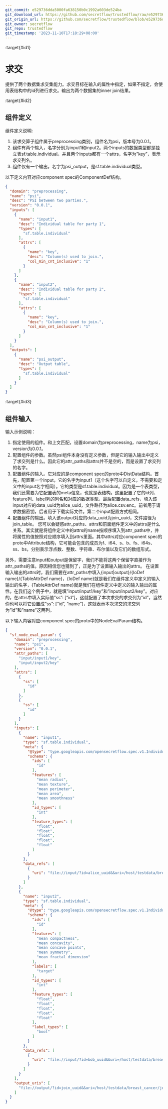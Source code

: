 ```yaml
---
git_commit: e529736dda5000fa638150b0c1992a603de524ba
git_download_url: https://github.com/secretflow/trustedflow/raw/e529736dda5000fa638150b0c1992a603de524ba/docs/architecture/apps/intersect.md
git_origin_url: https://github.com/secretflow/trustedflow/blob/e529736dda5000fa638150b0c1992a603de524ba/docs/architecture/apps/intersect.md
git_owner: secretflow
git_repo: trustedflow
git_timestamp: '2023-11-10T17:18:29+08:00'
---
```


:target{#id1}

# 求交

提供了两个数据集求交集能力。求交目标在输入的属性中指定，如果不指定，会使用表结构中的id列进行求交。输出为两个数据集的inner join结果。

:target{#id2}

## 组件定义

组件定义说明:

1. 该求交算子组件属于preprocessing类别，组件名为psi，版本号为0.0.1。
2. 组件有两个输入，名字分别为input1和input2。两个inputs的数据类型都是独立表sf.table.individual。并且两个inputs都有一个attrs，名字为”key”，表示求交列名。
3. 组件仅有一个输出，名字为psi\_output，是sf.table.individual类型。

以下定义内容对应component spec的ComponentDef结构。

```json
{
  "domain": "preprocessing",
  "name": "psi",
  "desc": "PSI between two parties.",
  "version": "0.0.1",
  "inputs": [
    {
      "name": "input1",
      "desc": "Individual table for party 1",
      "types": [
        "sf.table.individual"
      ],
      "attrs": [
        {
          "name": "key",
          "desc": "Column(s) used to join.",
          "col_min_cnt_inclusive": "1"
        }
      ]
    },
    {
      "name": "input2",
      "desc": "Individual table for party 2",
      "types": [
        "sf.table.individual"
      ],
      "attrs": [
        {
          "name": "key",
          "desc": "Column(s) used to join.",
          "col_min_cnt_inclusive": "1"
        }
      ]
    }
  ],
  "outputs": [
    {
      "name": "psi_output",
      "desc": "Output table",
      "types": [
        "sf.table.individual"
      ]
    }
  ]
}
```

:target{#id3}

## 组件输入

输入示例说明：

1. 指定使用的组件。和上文匹配，设置domain为preprocessing，name为psi，version为0.0.1。
2. 配置组件的参数。虽然psi组件本身没有定义参数，但是它的输入输出中定义了求交列是什么。因此它的attr\_paths和attrs并不是空的，而是设置了求交列的名字。
3. 配置组件的输入。它对应的是component spec的proto中DistData结构。首先，配置第一个input，它的名字为input1（这个名字可以自定义，不需要和定义中的input名字相同）。它的类型是sf.table.individual。因为是一个表类型，我们还需要为它配置表的meta信息，也就是表结构。这里配置了它的id列、feature列、label列的列名和对应的数据类型。最后配置data\_refs，填入该input对应的data\_uuid为alice\_uuid，文件路径为alice.csv.enc。前者用于请求数据密钥，后者用于下载实际文件。第二个input配置方式相同。
4. 配置组件的输出。填入该output对应的data\_uuid为join\_uuid，文件路径为join\_table。
   您可以会疑惑attr\_paths、attrs和前面组件定义中的attrs是什么关系。其实就是将组件定义中的attrs的name按顺序填入到attr\_paths中，并将属性的值按照对应顺序填入到attrs里面。其中attrs对应component spec的proto中Attribute结构，它可能会包含的成员为f、i64、s、b、fs、i64s、ss、bs，分别表示浮点数、整数、字符串、布尔值以及它们的数组形式。

另外，需要注意input和output是保留字，我们不能将这两个保留字直接作为attr\_paths的值。原因相信您也猜到了，正是为了设置输入输出的attrs。
在设置输入输出的attrs时，我们需要在attr\_paths中填入\{input|output}/\{IoDef name}/\{TableAttrDef name}，\{IoDef name}就是我们在组件定义中定义的输入输出的名字，\{TableAttrDef name}就是我们在组件定义中定义的输入输出的属性。在我们这个例子中，就是填”input/input1/key”和”input/input2/key”。对应的，在attrs中填入实际值”ss”: \[“id”]，这就配置了本次求交的求交列为”id”，当然你也可以将它设置成”ss”: \[“id”, “name”]，这就表示本次求交的求交列为”id”和”name”这两列。

以下输入内容对应component spec的proto中的NodeEvalParam结构。

```json
{
  "sf_node_eval_param": {
    "domain": "preprocessing",
    "name": "psi",
    "version": "0.0.1",
    "attr_paths": [
      "input/input1/key",
      "input/input2/key"
    ],
    "attrs": [
      {
        "ss": [
          "id"
        ]
      },
      {
        "ss": [
          "id"
        ]
      }
    ],
    "inputs": [
      {
        "name": "input1",
        "type": "sf.table.individual",
        "meta": {
          "@type": "type.googleapis.com/opensecretflow.spec.v1.IndividualTable",
          "schema": {
            "ids": [
              "id"
            ],
            "features": [
              "mean radius",
              "mean texture",
              "mean perimeter",
              "mean area",
              "mean smoothness"
            ],
            "id_types": [
              "int"
            ],
            "feature_types": [
              "float",
              "float",
              "float",
              "float",
              "float"
            ]
          }
        },
        "data_refs": [
          {
            "uri": "file://input/?id=alice_uuid&&uri=/host/testdata/breast_cancer/alice.csv.enc"
          }
        ]
      },
      {
        "name": "input2",
        "type": "sf.table.individual",
        "meta": {
          "@type": "type.googleapis.com/opensecretflow.spec.v1.IndividualTable",
          "schema": {
            "ids": [
              "id"
            ],
            "features": [
              "mean compactness",
              "mean concavity",
              "mean concave points",
              "mean symmetry",
              "mean fractal dimension"
            ],
            "labels": [
              "target"
            ],
            "id_types": [
              "int"
            ],
            "feature_types": [
              "float",
              "float",
              "float",
              "float",
              "float"
            ],
            "label_types": [
              "bool"
            ]
          }
        },
        "data_refs": [
          {
            "uri": "file://input/?id=bob_uuid&&uri=/host/testdata/breast_cancer/bob.csv.enc"
          }
        ]
      }
    ],
    "output_uris": [
      "file://output/?id=join_uuid&&uri=/host/testdata/breast_cancer/join_table"
    ]
  }
}
```
